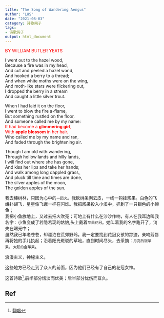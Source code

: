 ---
title: "The Song of Wandering Aengus"
author: "LHS"
date: "2021-08-03"
category: 诗歌网子
tags: 
- 诗歌网子
output: html_document
---
<font color=red>BY WILLIAM BUTLER YEATS </font>

I went out to the hazel wood,  
Because a fire was in my head,  
And cut and peeled a hazel wand,  
And hooked a berry to a thread;  
And when white moths were on the wing,  
And moth-like stars were flickering out,  
I dropped the berry in a stream  
And caught a little silver trout.  

When I had laid it on the floor,  
I went to blow the fire a-flame,  
But something rustled on the floor,  
And someone called me by my name:  
<font color=red>It had become a **glimmering girl**,   
With **apple blossom** in her hair.</font>  
Who called me by my name and ran,  
And faded through the brightening air.  

Though I am old with wandering,  
Through hollow lands and hilly lands,  
I will find out where she has gone,  
And kiss her lips and take her hands;  
And walk among long dappled grass,  
And pluck till time and times are done,  
The silver apples of the moon,  
The golden apples of the sun.  


我去榛树林，只因为心中的`一团火`。我砍树条剥去皮，一线一钩挂浆果。白色的飞蛾扑翅飞，星星像飞蛾一样在闪烁。我把浆果投入小溪中，抓到了一只银色的小鳟鱼；  
我把小鱼放地上，又过去把火吹亮；可地上有什么在沙沙作响，有人在我耳边叫我名字：小鱼变成了若隐若现的姑娘,头上戴着`苹果花冠`。她叫着我的名字跑开了，消失在曙光中；    
虽然我已年老苍苍，却漂泊在荒郊野岭。我一定要找到花冠女孩的踪迹，亲吻芳唇再将她的手儿执起；沿着阳光斑驳的草地，直到时间尽头，去采摘：`月亮的银苹果`，`太阳的金苹果`。

浪漫主义，神秘主义。

这些地方已经走到了众人的前面，因为他们已经有了自己的花冠女神。

这首诗歌[^1],前半部分恬淡而优美；后半部分忧伤而亘久。

## Ref  
[^1]:[翻唱](https://music.163.com/#/song?id=27753335&uct=r629%2B8z%2FWoZXJ15%2FUmrwHw%3D%3D&app_version=8.2.61)
